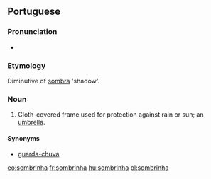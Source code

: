 ==Portuguese==

===Pronunciation===
* {{IPA|lang=pt|/sõˈbrĩɲa/}}

===Etymology===
Diminutive of [[sombra]] 'shadow'.

===Noun===
{{pt-noun}}

# Cloth-covered frame used for protection against rain or sun; an [[umbrella]].

====Synonyms====
* [[guarda-chuva]]

[[eo:sombrinha]]
[[fr:sombrinha]]
[[hu:sombrinha]]
[[pl:sombrinha]]